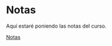 # Notas

Aquí estaré poniendo las notas del curso.

[Notas](https://drive.google.com/uc?export=download&id=1kfrcoxNNd8wn926NdLb6ikwH3dCXZZaV)